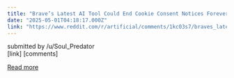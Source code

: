 ```yaml
---
title: "Brave’s Latest AI Tool Could End Cookie Consent Notices Forever"
date: "2025-05-01T04:18:17.000Z"
link: "https://www.reddit.com/r/artificial/comments/1kc03s7/braves_latest_ai_tool_could_end_cookie_consent/"
---
```


submitted by    /u/Soul_Predator  
 [link]   [comments]

[Read more](https://www.reddit.com/r/artificial/comments/1kc03s7/braves_latest_ai_tool_could_end_cookie_consent/)

